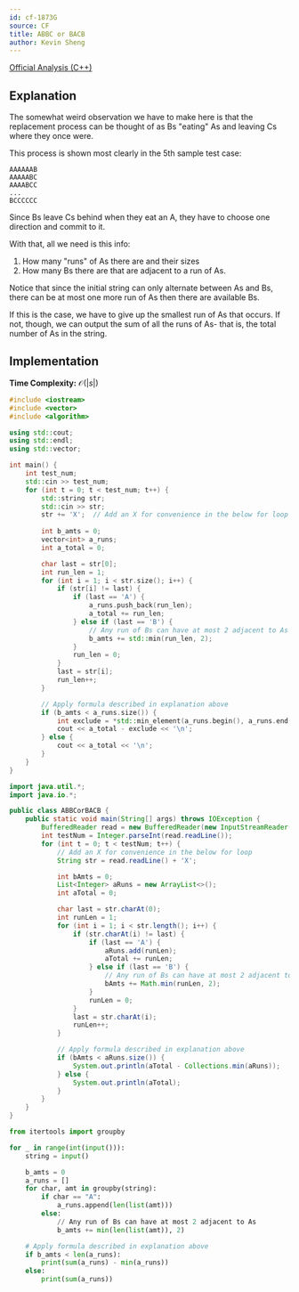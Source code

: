 ```yaml
---
id: cf-1873G
source: CF
title: ABBC or BACB
author: Kevin Sheng
---
```


[Official Analysis (C++)](https://codeforces.com/blog/entry/1206342)

## Explanation

The somewhat weird observation we have to make here is that the replacement process
can be thought of as Bs "eating" As and leaving Cs where they once were.

This process is shown most clearly in the 5th sample test case:
```
AAAAAAB
AAAAABC
AAAABCC
...
BCCCCCC
```
Since Bs leave Cs behind when they eat an A, they have to choose one direction and commit to it.

With that, all we need is this info:
1. How many "runs" of As there are and their sizes
2. How many Bs there are that are adjacent to a run of As.

Notice that since the initial string can only alternate between As and Bs,
there can be at most one more run of As then there are available Bs.

If this is the case, we have to give up the smallest run of As that occurs.
If not, though, we can output the sum of all the runs of As- that is,
the total number of As in the string.

## Implementation

**Time Complexity:** $\mathcal{O}(|s|)$

<LanguageSection>
<CPPSection>

```cpp
#include <iostream>
#include <vector>
#include <algorithm>

using std::cout;
using std::endl;
using std::vector;

int main() {
    int test_num;
	std::cin >> test_num;
	for (int t = 0; t < test_num; t++) {
		std::string str;
		std::cin >> str;
		str += 'X';  // Add an X for convenience in the below for loop
	
		int b_amts = 0;
		vector<int> a_runs;
		int a_total = 0;

		char last = str[0];
		int run_len = 1;
		for (int i = 1; i < str.size(); i++) {
			if (str[i] != last) {
				if (last == 'A') {
					a_runs.push_back(run_len);
					a_total += run_len;
				} else if (last == 'B') {
					// Any run of Bs can have at most 2 adjacent to As
					b_amts += std::min(run_len, 2);
				}
				run_len = 0;
			}
			last = str[i];
			run_len++;
		}

		// Apply formula described in explanation above
		if (b_amts < a_runs.size()) {
			int exclude = *std::min_element(a_runs.begin(), a_runs.end());
			cout << a_total - exclude << '\n';
		} else {
			cout << a_total << '\n';
		}
	}
}
```

</CPPSection>
<JavaSection>

```java
import java.util.*;
import java.io.*;

public class ABBCorBACB {
	public static void main(String[] args) throws IOException {
		BufferedReader read = new BufferedReader(new InputStreamReader(System.in));
		int testNum = Integer.parseInt(read.readLine());
		for (int t = 0; t < testNum; t++) {
			// Add an X for convenience in the below for loop
			String str = read.readLine() + 'X';

			int bAmts = 0;
			List<Integer> aRuns = new ArrayList<>();
			int aTotal = 0;

			char last = str.charAt(0);
			int runLen = 1;
			for (int i = 1; i < str.length(); i++) {
				if (str.charAt(i) != last) {
					if (last == 'A') {
						aRuns.add(runLen);
						aTotal += runLen;
					} else if (last == 'B') {
						// Any run of Bs can have at most 2 adjacent to As
						bAmts += Math.min(runLen, 2);
					}
					runLen = 0;
				}
				last = str.charAt(i);
				runLen++;
			}

			// Apply formula described in explanation above
			if (bAmts < aRuns.size()) {
				System.out.println(aTotal - Collections.min(aRuns));
			} else {
				System.out.println(aTotal);
			}
		}
	}
}
```

</JavaSection>
<PySection>

```py
from itertools import groupby

for _ in range(int(input())):
	string = input()

	b_amts = 0
	a_runs = []
	for char, amt in groupby(string):
		if char == "A":
			a_runs.append(len(list(amt)))
		else:
			// Any run of Bs can have at most 2 adjacent to As
			b_amts += min(len(list(amt)), 2)

	# Apply formula described in explanation above
	if b_amts < len(a_runs):
		print(sum(a_runs) - min(a_runs))
	else:
		print(sum(a_runs))
```

</PySection>
</LanguageSection>
